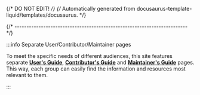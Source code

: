 {/* DO NOT EDIT! */}
{/* Automatically generated from docusaurus-template-liquid/templates/docusaurus. */}

{/* ------------------------------------------------------------------------ */}

:::info Separate User/Contributor/Maintainer pages

To meet the specific needs of different
audiences, this site features separate
**[User's Guide](/docs/user/)**,
**[Contributor's Guide](/docs/developer/)** and
**[Maintainer's Guide](/docs/maintainer/)**
pages. This way, each group can easily find the information and resources
most relevant to them.

:::
